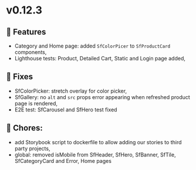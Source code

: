 

<Meta title="Releases/v0.12.x - Latest/v0.12.3 - Change log" />

# v0.12.3

## 🚀 Features

- Category and Home page: added `SfColorPicer` to `SfProductCard` components,
- Lighthouse tests: Product, Detailed Cart, Static and Login page added,

## 🐛 Fixes

- SfColorPicker: stretch overlay for color picker,
- SfGallery: no `alt` and `src` props error appearing when refreshed product page is rendered,
- E2E test: SfCarousel and SfHero test fixed

## 🧹 Chores:

- add Storybook script to dockerfile to allow adding our stories to third party projects,
- global: removed isMobile from SfHeader, SfHero, SfBanner, SfTile, SfCategoryCard and Error, Home pages
